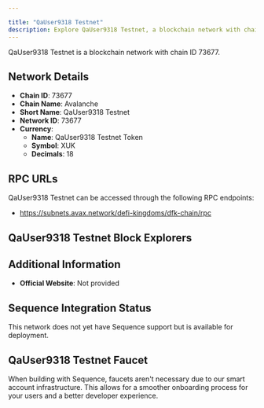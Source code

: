 ```yaml
---

title: "QaUser9318 Testnet"
description: Explore QaUser9318 Testnet, a blockchain network with chain ID 73677. Learn about its native currency, QaUser9318 Testnet Token, and how to interact with the network.
---
```




QaUser9318 Testnet is a blockchain network with chain ID 73677.

## Network Details

- **Chain ID**: 73677
- **Chain Name**: Avalanche
- **Short Name**: QaUser9318 Testnet
- **Network ID**: 73677
- **Currency**: 
  - **Name**: QaUser9318 Testnet Token
  - **Symbol**: XUK
  - **Decimals**: 18

## RPC URLs

QaUser9318 Testnet can be accessed through the following RPC endpoints:

- https://subnets.avax.network/defi-kingdoms/dfk-chain/rpc

## QaUser9318 Testnet Block Explorers



## Additional Information

- **Official Website**: Not provided

## Sequence Integration Status

This network does not yet have Sequence support but is available for deployment.

## QaUser9318 Testnet Faucet

When building with Sequence, faucets aren't necessary due to our smart account infrastructure. This allows for a smoother onboarding process for your users and a better developer experience.
